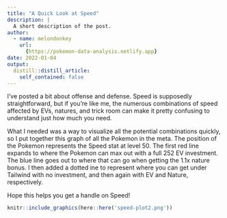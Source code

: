 ```yaml
---
title: "A Quick Look at Speed"
description: |
  A short description of the post.
author:
  - name: melondonkey
    url:
      {https://pokemon-data-analysis.netlify.app}
date: 2022-01-04
output:
  distill::distill_article:
    self_contained: false
---
```


I've posted a bit about offense and defense.  Speed is supposedly straightforward, but if you're like me, the numerous combinations of speed affected by EVs, natures, and trick room can make it pretty confusing to understand just how much you need.  

What I needed was a way to visualize all the potential combinations quickly, so I put together this graph of all the Pokemon in the meta.  The position of the Pokemon represents the Speed stat at level 50.  The first red line expands to where the Pokemon can max out with a full 252 EV investment.  The blue line goes out to where that can go when getting the 1.1x nature bonus.  I then added a dotted ine to represent where you can get under Tailwind with no investment, and then again with EV and Nature, respectively.  

Hope this helps you get a handle on Speed!

```r
knitr::include_graphics(here::here('speed-plot2.png'))
```

